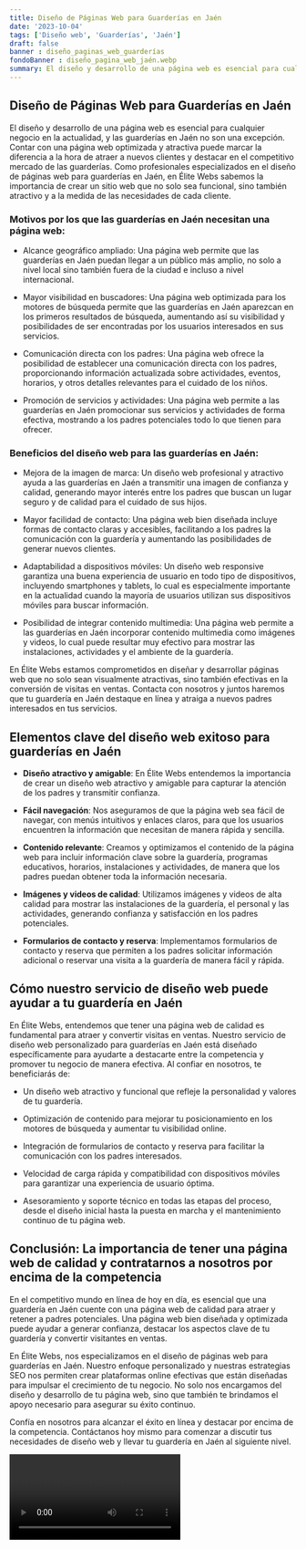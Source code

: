 ```yaml
---
title: Diseño de Páginas Web para Guarderías en Jaén
date: '2023-10-04'
tags: ['Diseño web', 'Guarderías', 'Jaén']
draft: false
banner : diseño_paginas_web_guarderías
fondoBanner : diseño_pagina_web_jaén.webp
summary: El diseño y desarrollo de una página web es esencial para cualquier negocio en la actualidad, y las guarderías en Jaén no son una excepción. Contar con una página web optimizada y atractiva puede marcar la diferencia a la hora de atraer a nuevos clientes y destacar en el competitivo mercado de las guarderías. Como profesionales especializados en el diseño de páginas web para guarderías en Jaén, en Élite Webs sabemos la importancia de crear un sitio web que no solo sea funcional, sino también atractivo y a la medida de las necesidades de cada cliente.
---
```


## Diseño de Páginas Web para Guarderías en Jaén

El diseño y desarrollo de una página web es esencial para cualquier negocio en la actualidad, y las guarderías en Jaén no son una excepción. Contar con una página web optimizada y atractiva puede marcar la diferencia a la hora de atraer a nuevos clientes y destacar en el competitivo mercado de las guarderías. Como profesionales especializados en el diseño de páginas web para guarderías en Jaén, en Élite Webs sabemos la importancia de crear un sitio web que no solo sea funcional, sino también atractivo y a la medida de las necesidades de cada cliente.

### Motivos por los que las guarderías en Jaén necesitan una página web:

- Alcance geográfico ampliado: Una página web permite que las guarderías en Jaén puedan llegar a un público más amplio, no solo a nivel local sino también fuera de la ciudad e incluso a nivel internacional.

- Mayor visibilidad en buscadores: Una página web optimizada para los motores de búsqueda permite que las guarderías en Jaén aparezcan en los primeros resultados de búsqueda, aumentando así su visibilidad y posibilidades de ser encontradas por los usuarios interesados en sus servicios.

- Comunicación directa con los padres: Una página web ofrece la posibilidad de establecer una comunicación directa con los padres, proporcionando información actualizada sobre actividades, eventos, horarios, y otros detalles relevantes para el cuidado de los niños.

- Promoción de servicios y actividades: Una página web permite a las guarderías en Jaén promocionar sus servicios y actividades de forma efectiva, mostrando a los padres potenciales todo lo que tienen para ofrecer.

### Beneficios del diseño web para las guarderías en Jaén:

- Mejora de la imagen de marca: Un diseño web profesional y atractivo ayuda a las guarderías en Jaén a transmitir una imagen de confianza y calidad, generando mayor interés entre los padres que buscan un lugar seguro y de calidad para el cuidado de sus hijos.

- Mayor facilidad de contacto: Una página web bien diseñada incluye formas de contacto claras y accesibles, facilitando a los padres la comunicación con la guardería y aumentando las posibilidades de generar nuevos clientes.

- Adaptabilidad a dispositivos móviles: Un diseño web responsive garantiza una buena experiencia de usuario en todo tipo de dispositivos, incluyendo smartphones y tablets, lo cual es especialmente importante en la actualidad cuando la mayoría de usuarios utilizan sus dispositivos móviles para buscar información.

- Posibilidad de integrar contenido multimedia: Una página web permite a las guarderías en Jaén incorporar contenido multimedia como imágenes y videos, lo cual puede resultar muy efectivo para mostrar las instalaciones, actividades y el ambiente de la guardería.

En Élite Webs estamos comprometidos en diseñar y desarrollar páginas web que no solo sean visualmente atractivas, sino también efectivas en la conversión de visitas en ventas. Contacta con nosotros y juntos haremos que tu guardería en Jaén destaque en línea y atraiga a nuevos padres interesados en tus servicios.

<GifSeo />

<Cta />

## Elementos clave del diseño web exitoso para guarderías en Jaén

- **Diseño atractivo y amigable**: En Élite Webs entendemos la importancia de crear un diseño web atractivo y amigable para capturar la atención de los padres y transmitir confianza.

- **Fácil navegación**: Nos aseguramos de que la página web sea fácil de navegar, con menús intuitivos y enlaces claros, para que los usuarios encuentren la información que necesitan de manera rápida y sencilla.

- **Contenido relevante**: Creamos y optimizamos el contenido de la página web para incluir información clave sobre la guardería, programas educativos, horarios, instalaciones y actividades, de manera que los padres puedan obtener toda la información necesaria.

- **Imágenes y videos de calidad**: Utilizamos imágenes y videos de alta calidad para mostrar las instalaciones de la guardería, el personal y las actividades, generando confianza y satisfacción en los padres potenciales.

- **Formularios de contacto y reserva**: Implementamos formularios de contacto y reserva que permiten a los padres solicitar información adicional o reservar una visita a la guardería de manera fácil y rápida.

## Cómo nuestro servicio de diseño web puede ayudar a tu guardería en Jaén

En Élite Webs, entendemos que tener una página web de calidad es fundamental para atraer y convertir visitas en ventas. Nuestro servicio de diseño web personalizado para guarderías en Jaén está diseñado específicamente para ayudarte a destacarte entre la competencia y promover tu negocio de manera efectiva. Al confiar en nosotros, te beneficiarás de:

- Un diseño web atractivo y funcional que refleje la personalidad y valores de tu guardería.

- Optimización de contenido para mejorar tu posicionamiento en los motores de búsqueda y aumentar tu visibilidad online.

- Integración de formularios de contacto y reserva para facilitar la comunicación con los padres interesados.

- Velocidad de carga rápida y compatibilidad con dispositivos móviles para garantizar una experiencia de usuario óptima.

- Asesoramiento y soporte técnico en todas las etapas del proceso, desde el diseño inicial hasta la puesta en marcha y el mantenimiento continuo de tu página web.

## Conclusión: La importancia de tener una página web de calidad y contratarnos a nosotros por encima de la competencia

En el competitivo mundo en línea de hoy en día, es esencial que una guardería en Jaén cuente con una página web de calidad para atraer y retener a padres potenciales. Una página web bien diseñada y optimizada puede ayudar a generar confianza, destacar los aspectos clave de tu guardería y convertir visitantes en ventas.

En Élite Webs, nos especializamos en el diseño de páginas web para guarderías en Jaén. Nuestro enfoque personalizado y nuestras estrategias SEO nos permiten crear plataformas online efectivas que están diseñadas para impulsar el crecimiento de tu negocio. No solo nos encargamos del diseño y desarrollo de tu página web, sino que también te brindamos el apoyo necesario para asegurar su éxito continuo.

Confía en nosotros para alcanzar el éxito en línea y destacar por encima de la competencia. Contáctanos hoy mismo para comenzar a discutir tus necesidades de diseño web y llevar tu guardería en Jaén al siguiente nivel.

<Video />

<CtaBot job='Guarderías' city='Jaén'/>

<Gmaps query='Jaén+españa+maps' />